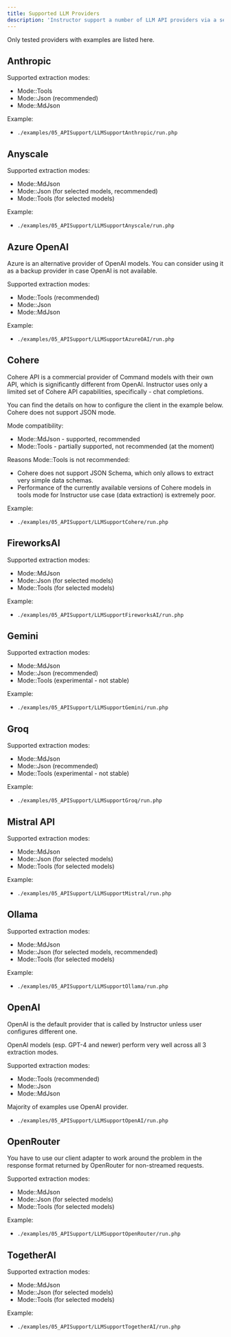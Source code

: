 ---
title: Supported LLM Providers
description: 'Instructor support a number of LLM API providers via a set of preconfigured clients.'
---

Only tested providers with examples are listed here.


## Anthropic

Supported extraction modes:

- Mode::Tools
- Mode::Json (recommended)
- Mode::MdJson

Example:
- `./examples/05_APISupport/LLMSupportAnthropic/run.php`



## Anyscale

Supported extraction modes:

- Mode::MdJson
- Mode::Json (for selected models, recommended)
- Mode::Tools (for selected models)

Example:
- `./examples/05_APISupport/LLMSupportAnyscale/run.php`




## Azure OpenAI

Azure is an alternative provider of OpenAI models. You can consider using it as
a backup provider in case OpenAI is not available.

Supported extraction modes:

- Mode::Tools (recommended)
- Mode::Json
- Mode::MdJson

Example:
- `./examples/05_APISupport/LLMSupportAzureOAI/run.php`


## Cohere


Cohere API is a commercial provider of Command models with their own API, which
is significantly different from OpenAI. Instructor uses only a limited set of
Cohere API capabilities, specifically - chat completions.

You can find the details on how to configure the client in the example below.
Cohere does not support JSON mode.

Mode compatibility:
- Mode::MdJson - supported, recommended
- Mode::Tools - partially supported, not recommended (at the moment)

Reasons Mode::Tools is not recommended:

- Cohere does not support JSON Schema, which only allows to extract very simple data schemas.
- Performance of the currently available versions of Cohere models in tools mode for Instructor use case (data extraction) is extremely poor.

Example:
- `./examples/05_APISupport/LLMSupportCohere/run.php`



## FireworksAI

Supported extraction modes:

- Mode::MdJson
- Mode::Json (for selected models)
- Mode::Tools (for selected models)

Example:
- `./examples/05_APISupport/LLMSupportFireworksAI/run.php`




## Gemini

Supported extraction modes:

- Mode::MdJson
- Mode::Json (recommended)
- Mode::Tools (experimental - not stable)

Example:
- `./examples/05_APISupport/LLMSupportGemini/run.php`



## Groq

Supported extraction modes:

- Mode::MdJson
- Mode::Json (recommended)
- Mode::Tools (experimental - not stable)

Example:
- `./examples/05_APISupport/LLMSupportGroq/run.php`




## Mistral API

Supported extraction modes:

- Mode::MdJson
- Mode::Json (for selected models)
- Mode::Tools (for selected models)

Example:
- `./examples/05_APISupport/LLMSupportMistral/run.php`



## Ollama

Supported extraction modes:

- Mode::MdJson
- Mode::Json (for selected models, recommended)
- Mode::Tools (for selected models)

Example:
- `./examples/05_APISupport/LLMSupportOllama/run.php`



## OpenAI

OpenAI is the default provider that is called by Instructor unless user
configures different one.

OpenAI models (esp. GPT-4 and newer) perform very well across all 3 extraction
modes.  

Supported extraction modes:
 - Mode::Tools (recommended)
 - Mode::Json
 - Mode::MdJson

Majority of examples use OpenAI provider.

- `./examples/05_APISupport/LLMSupportOpenAI/run.php`



## OpenRouter

You have to use our client adapter to work around the problem in the response format
returned by OpenRouter for non-streamed requests.

Supported extraction modes:

 - Mode::MdJson
 - Mode::Json (for selected models)
 - Mode::Tools (for selected models)

Example:
 - `./examples/05_APISupport/LLMSupportOpenRouter/run.php`



## TogetherAI

Supported extraction modes:

- Mode::MdJson
- Mode::Json (for selected models)
- Mode::Tools (for selected models)

Example:
- `./examples/05_APISupport/LLMSupportTogetherAI/run.php`
